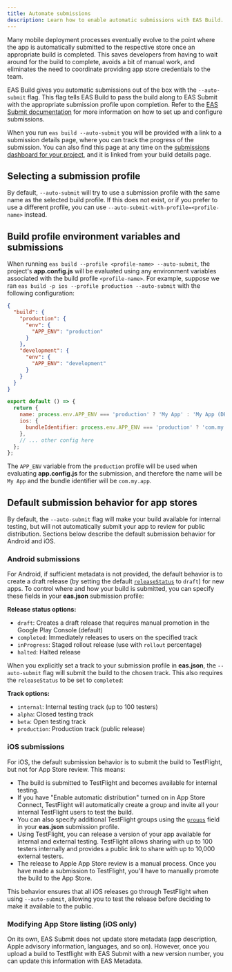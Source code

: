 ```yaml
---
title: Automate submissions
description: Learn how to enable automatic submissions with EAS Build.
---
```




Many mobile deployment processes eventually evolve to the point where the app is automatically submitted to the respective store once an appropriate build is completed. This saves developers from having to wait around for the build to complete, avoids a bit of manual work, and eliminates the need to coordinate providing app store credentials to the team.

EAS Build gives you automatic submissions out of the box with the `--auto-submit` flag. This flag tells EAS Build to pass the build along to EAS Submit with the appropriate submission profile upon completion. Refer to the [EAS Submit documentation](/submit/introduction) for more information on how to set up and configure submissions.

When you run `eas build --auto-submit` you will be provided with a link to a submission details page, where you can track the progress of the submission. You can also find this page at any time on the [submissions dashboard for your project](https://expo.dev/accounts/[account]/projects/[project]/submissions), and it is linked from your build details page.

## Selecting a submission profile

By default, `--auto-submit` will try to use a submission profile with the same name as the selected build profile. If this does not exist, or if you prefer to use a different profile, you can use `--auto-submit-with-profile=<profile-name>` instead.

## Build profile environment variables and submissions

When running `eas build --profile <profile-name> --auto-submit`, the project's **app.config.js** will be evaluated using any environment variables associated with the build profile `<profile-name>`. For example, suppose we ran `eas build -p ios --profile production --auto-submit` with the following configuration:

```json eas.json
{
  "build": {
    "production": {
      "env": {
        "APP_ENV": "production"
      }
    },
    "development": {
      "env": {
        "APP_ENV": "development"
      }
    }
  }
}
```

```js app.config.js
export default () => {
  return {
    name: process.env.APP_ENV === 'production' ? 'My App' : 'My App (DEV)',
    ios: {
      bundleIdentifier: process.env.APP_ENV === 'production' ? 'com.my.app' : 'com.my.app-dev',
    },
    // ... other config here
  };
};
```

The `APP_ENV` variable from the `production` profile will be used when evaluating **app.config.js** for the submission, and therefore the name will be `My App` and the bundle identifier will be `com.my.app`.

## Default submission behavior for app stores

By default, the `--auto-submit` flag will make your build available for internal testing, but will not automatically submit your app to review for public distribution. Sections below describe the default submission behavior for Android and iOS.

### Android submissions

For Android, if sufficient metadata is not provided, the default behavior is to create a draft release (by setting the default [`releaseStatus`](/eas/json/#releasestatus) to `draft`) for new apps. To control where and how your build is submitted, you can specify these fields in your **eas.json** submission profile:

**Release status options:**

- `draft`: Creates a draft release that requires manual promotion in the Google Play Console (default)
- `completed`: Immediately releases to users on the specified track
- `inProgress`: Staged rollout release (use with `rollout` percentage)
- `halted`: Halted release

When you explicitly set a track to your submission profile in **eas.json**, the `--auto-submit` flag will submit the build to the chosen track. This also requires the `releaseStatus` to be set to `completed`:

**Track options:**

- `internal`: Internal testing track (up to 100 testers)
- `alpha`: Closed testing track
- `beta`: Open testing track
- `production`: Production track (public release)

### iOS submissions

For iOS, the default submission behavior is to submit the build to TestFlight, but not for App Store review. This means:

- The build is submitted to TestFlight and becomes available for internal testing.
- If you have "Enable automatic distribution" turned on in App Store Connect, TestFlight will automatically create a group and invite all your internal TestFlight users to test the build.
- You can also specify additional TestFlight groups using the [`groups`](/eas/json/#groups) field in your **eas.json** submission profile.
- Using TestFlight, you can release a version of your app available for internal and external testing. TestFlight allows sharing with up to 100 testers internally and provides a public link to share with up to 10,000 external testers.
- The release to Apple App Store review is a manual process. Once you have made a submission to TestFlight, you'll have to manually promote the build to the App Store.

This behavior ensures that all iOS releases go through TestFlight when using `--auto-submit`, allowing you to test the release before deciding to make it available to the public.

### Modifying App Store listing (iOS only)

On its own, EAS Submit does not update store metadata (app description, Apple advisory information, languages, and so on). However, once you upload a build to Testflight with EAS Submit with a new version number, you can update this information with EAS Metadata.

<BoxLink
  href="/eas/metadata/getting-started/"
  title="EAS Metadata"
  description="Learn how to update your iOS app's metadata automatically."
  Icon={EasMetadataIcon}
/>
